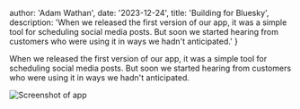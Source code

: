 




  author: 'Adam Wathan',
  date: '2023-12-24',
  title: 'Building for Bluesky',
  description: 'When we released the first version of our app, it was a simple tool for scheduling social media posts. But soon we started hearing from customers who were using it in ways we hadn\'t anticipated.'
}


When we released the first version of our app, it was a simple tool for scheduling social media posts. But soon we started hearing from customers who were using it in ways we hadn't anticipated.

<Image 
  src={eggs} 
  alt="Screenshot of app" 
  className="rounded-md"
/>
